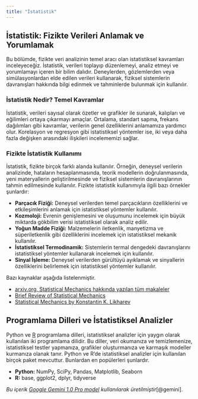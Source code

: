 ```yaml
---
title: "İstatistik"
---
```


## İstatistik: Fizikte Verileri Anlamak ve Yorumlamak

Bu bölümde, fizikte veri analizinin temel aracı olan istatistiksel kavramları inceleyeceğiz. İstatistik, verileri toplayıp düzenlemeyi, analiz etmeyi ve yorumlamayı içeren bir bilim dalıdır. Deneylerden, gözlemlerden veya simülasyonlardan elde edilen verileri kullanarak, fiziksel sistemlerin davranışları hakkında bilgi edinmek ve tahminlerde bulunmak için kullanılır.

### İstatistik Nedir? Temel Kavramlar

İstatistik, verileri sayısal olarak özetler ve grafikler ile sunarak, kalıpları ve eğilimleri ortaya çıkarmayı amaçlar. Ortalama, standart sapma, frekans dağılımları gibi kavramlar, verilerin genel özelliklerini anlamamıza yardımcı olur. Korelasyon ve regresyon gibi istatistiksel yöntemler ise, iki veya daha fazla değişken arasındaki ilişkileri incelememizi sağlar.

### Fizikte İstatistik Kullanımı

İstatistik, fizikte birçok farklı alanda kullanılır. Örneğin, deneysel verilerin analizinde, hataların hesaplanmasında, teorik modellerin doğrulanmasında, yeni materyallerin geliştirilmesinde ve fiziksel sistemlerin davranışlarının tahmin edilmesinde kullanılır. Fizikte istatistik kullanımıyla ilgili bazı örnekler şunlardır:

- **Parçacık Fiziği:** Deneysel verilerden temel parçacıkların özelliklerini ve etkileşimlerini anlamak için istatistiksel yöntemler kullanılır.
- **Kozmoloji:** Evrenin genişlemesini ve oluşumunu incelemek için büyük miktarda gökbilim verisi istatistiksel olarak analiz edilir.
- **Yoğun Madde Fiziği:** Malzemelerin iletkenlik, manyetizma ve süperiletkenlik gibi özelliklerini incelemek için istatistiksel mekanik kullanılır.
- **İstatistiksel Termodinamik:** Sistemlerin termal dengedeki davranışlarını istatistiksel yöntemler kullanarak incelemek için kullanılır.
- **Sinyal İşleme:** Deneysel verilerden gürültüyü ayıklamak ve sinyallerin özelliklerini belirlemek için istatistiksel yöntemler kullanılır.

Bazı kaynaklar aşağıda listelenmiştir.

- [arxiv.org, Statistical Mechanics hakkında yazılan tüm makaleler](https://arxiv.org/list/cond-mat.stat-mech/recent)
- [Brief Review of Statistical Mechanics](https://web.pdx.edu/~mcclured/Stat%20Mech/Statistical%20Mechanics%20Lectures/Brief_Review_of_Stat_Mech.pdf)
- [Statistical Mechanics by Konstantin K. Likharev](https://archive.org/details/SMMerged/mode/2up)


## Programlama Dilleri ve İstatistiksel Analizler

Python ve [R](https://www.r-project.org/) programlama dilleri, istatistiksel analizler için yaygın olarak kullanılan iki programlama dilidir. Bu diller, veri okumanıza ve temizlemenize, istatistiksel testler yapmanıza, grafikler oluşturmanıza ve karmaşık modeller kurmanıza olanak tanır. Python ve R'de istatistiksel analizler için kullanılan birçok paket mevcuttur. Bunlardan en popülerleri şunlardır.

- **Python:** NumPy, SciPy, Pandas, Matplotlib, Seaborn
- **R:** base, ggplot2, dplyr, tidyverse

*Bu içerik [Google Gemini 1.0 Pro model](https://gemini.google.com/) kullanılarak üretilmiştir*[@gemini].
